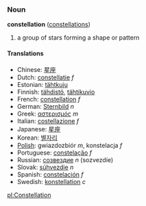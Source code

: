 ===Noun===
'''constellation''' ([[constellations]])

# a group of stars forming a shape or pattern

====Translations====
*Chinese: [[星座]]
*Dutch: [[constellatie]] ''f''
*Estonian: [[tähtkuju]]
*Finnish: [[tähdistö]], [[tähtikuvio]]
*French: [[constellation]] ''f''
*German: [[Sternbild]] ''n''
*Greek: [[αστερισμός]] ''m''
*Italian: [[costellazione]] ''f''
*Japanese: [[星座]]
*Korean: [[별자리]]
*[[Polish]]: gwiazdozbiór ''m'', konstelacja ''f''
*Portuguese: [[constelação]] ''f''
*Russian: [[созвездие]] ''n'' (sozvezdie)
*Slovak: [[súhvezdie#Slovak|súhvezdie]] ''n''
*Spanish: [[constelación]] ''f''
*Swedish: [[konstellation]] ''c''

[[pl:Constellation]]